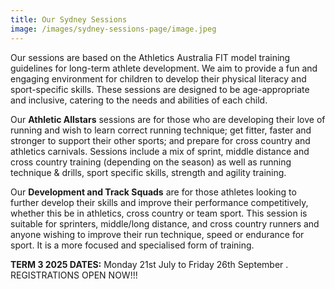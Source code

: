 ```yaml
---
title: Our Sydney Sessions
image: /images/sydney-sessions-page/image.jpeg
---
```


Our sessions are based on the Athletics Australia FIT model training guidelines for long-term athlete development. We aim to provide a fun and engaging environment for children to develop their physical literacy and sport-specific skills. These sessions are designed to be age-appropriate and inclusive, catering to the needs and abilities of each child.

Our **Athletic Allstars** sessions are for those who are developing their love of running and wish to learn correct running technique; get fitter, faster and stronger to support their other sports; and prepare for cross country and athletics carnivals. Sessions include a mix of sprint, middle distance and cross country training (depending on the season) as well as running technique & drills, sport specific skills, strength and agility training.

Our **Development and Track Squads** are for those athletes looking to further develop their skills and improve their performance competitively, whether this be in athletics, cross country or team sport. This session is suitable for sprinters, middle/long distance, and cross country runners and anyone wishing to improve their run technique, speed or endurance for sport. It is a more focused and specialised form of training.

**TERM 3 2025 DATES:** Monday 21st July to Friday 26th September . REGISTRATIONS OPEN NOW!!!
